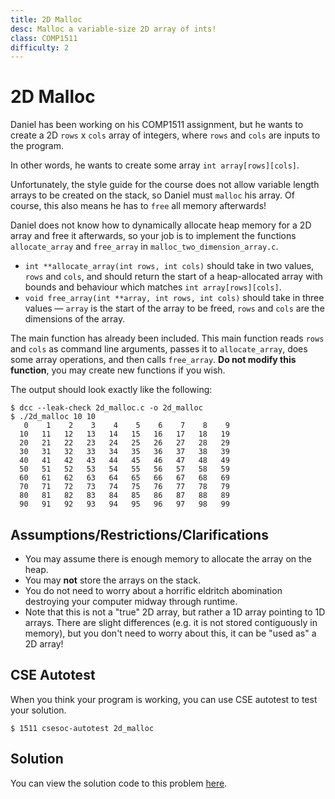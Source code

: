 ```yaml
---
title: 2D Malloc
desc: Malloc a variable-size 2D array of ints!
class: COMP1511
difficulty: 2
---
```


# 2D Malloc

Daniel has been working on his COMP1511 assignment, but he wants to create a 2D `rows` x `cols` array of integers, where `rows` and `cols` are inputs to the program.

In other words, he wants to create some array `int array[rows][cols]`.

Unfortunately, the style guide for the course does not allow variable length arrays to be created on the stack, so Daniel must `malloc` his array. Of course, this also means he has to `free` all memory afterwards!

Daniel does not know how to dynamically allocate heap memory for a 2D array and free it afterwards, so your job is to implement the functions `allocate_array` and `free_array` in `malloc_two_dimension_array.c`.

- `int **allocate_array(int rows, int cols)` should take in two values, `rows` and `cols`, and should return the start of a heap-allocated array with bounds and behaviour which matches `int array[rows][cols]`.
- `void free_array(int **array, int rows, int cols)` should take in three values — `array` is the start of the array to be freed, `rows` and `cols` are the dimensions of the array.

The main function has already been included. This main function reads `rows` and `cols` as command line arguments, passes it to `allocate_array`, does some array operations, and then calls `free_array`. **Do not modify this function**, you may create new functions if you wish.

The output should look exactly like the following:

```bash:~/1511-revision/2d_malloc
$ dcc --leak-check 2d_malloc.c -o 2d_malloc
$ ./2d_malloc 10 10
   0    1    2    3    4    5    6    7    8    9
  10   11   12   13   14   15   16   17   18   19
  20   21   22   23   24   25   26   27   28   29
  30   31   32   33   34   35   36   37   38   39
  40   41   42   43   44   45   46   47   48   49
  50   51   52   53   54   55   56   57   58   59
  60   61   62   63   64   65   66   67   68   69
  70   71   72   73   74   75   76   77   78   79
  80   81   82   83   84   85   86   87   88   89
  90   91   92   93   94   95   96   97   98   99
```

## Assumptions/Restrictions/Clarifications

- You may assume there is enough memory to allocate the array on the heap.
- You may **not** store the arrays on the stack.
- You do not need to worry about a horrific eldritch abomination destroying your computer midway through runtime.
- Note that this is not a "true" 2D array, but rather a 1D array pointing to 1D arrays. There are slight differences (e.g. it is not stored contiguously in memory), but you don't need to worry about this, it can be "used as" a 2D array!

## CSE Autotest

When you think your program is working, you can use CSE autotest to test your solution.

```bash:~/1511-revision/2d_malloc
$ 1511 csesoc-autotest 2d_malloc
```

## Solution

You can view the solution code to this problem [here](https://github.com/Allynixtor/comp1511-23T1-problems/blob/main/solutions/2d_malloc/solution.c).
